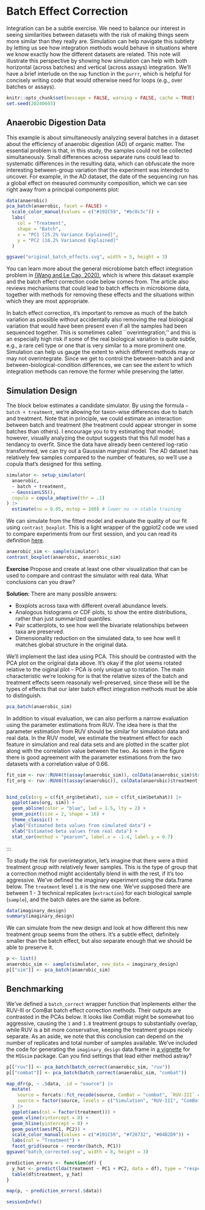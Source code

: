 # Batch Effect Correction

Integration can be a subtle exercise. We need to balance our interest in seeing
similarities between datasets with the risk of making things seem more similar
than they really are. Simulation can help navigate this subtlety by letting us
see how integration methods would behave in situations where we know exactly how
the different datasets are related. This note will illustrate this perspective
by showing how simulation can help with both horizontal (across batches) and
vertical (across assays) integration. We'll have a brief interlude on the `map`
function in the `purrr`, which is helpful for concisely writing code that would
otherwise need for loops (e.g., over batches or assays).

```r
knitr::opts_chunk$set(message = FALSE, warning = FALSE, cache = TRUE)
set.seed(20240603)
```

## Anaerobic Digestion Data

This example is about simultaneously analyzing several batches in a dataset
about the efficiency of anaerobic digestion (AD) of organic matter. The
essential problem is that, in this study, the samples could not be collected
simultaneously. Small differences across separate runs could lead to systematic
differences in the resulting data, which can obfuscate the more interesting
between-group variation that the experiment was intended to uncover. For
example, in the AD dataset, the date of the sequencing run has a global effect
on measured community composition, which we can see right away from a principal
components plot:

```r
data(anaerobic)
pca_batch(anaerobic, facet = FALSE) +
  scale_color_manual(values = c("#191C59", "#bc0c3c")) +
  labs(
    col = "Treatment",
    shape = "Batch",
    x = "PC1 [25.2% Variance Explained]",
    y = "PC2 [16.2% Varianced Explained]"
  )
```
```r
ggsave("original_batch_effects.svg", width = 5, height = 3)
```

You can learn more about the general microbiome batch effect integration problem
in [(Wang and Le Cao, 2020)](https://doi.org/10.1093/bib/bbz105), which is where
this dataset example and the batch effect correction code below comes from. The
article also reviews mechanisms that could lead to batch effects in microbiome
data, together with methods for removing these effects and the situations within
which they are most appropriate.

In batch effect correction, it's important to remove as much of the batch
variation as possible without accidentally also removing the real biological
variation that would have been present even if all the samples had been
sequenced together. This is sometimes called ``overintegration,'' and this is an
especially high risk if some of the real biological variation is quite subtle,
e.g., a rare cell type or one that is very similar to a more prominent one.
Simulation can help us gauge the extent to which different methods may or may
not overintegrate. Since we get to control the between-batch and and
between-biological-condition differences, we can see the extent to which
integration methods can remove the former while preserving the latter.

## Simulation Design

The block below estimates a candidate simulator. By using the formula `~ batch +
treatment`, we're allowing for taxon-wise differences due to batch and
treatment. Note that in principle, we could estimate an interaction between
batch and treatment (the treatment could appear stronger in some batches than
others). I encourage you to try estimating that model; however, visually
analyzing the output suggests that this full model has a tendancy to overfit.
Since the data have already been centered log-ratio transformed, we can try out
a Gaussian marginal model. The AD dataset has relatively few samples
compared to the number of features, so we'll use a copula that's designed for
this setting.

```r
simulator <- setup_simulator(
  anaerobic,
  ~ batch + treatment,
  ~ GaussianLSS(),
  copula = copula_adaptive(thr = .1)
) |>
  estimate(nu = 0.05, mstop = 100) # lower nu -> stable training
```

We can simulate from the fitted model and evaluate the quality of our fit using
`contrast_boxplot`. This is a light wrapper of the ggplot2 code we used to
compare experiments from our first session, and you can read its definition
[here](https://github.com/krisrs1128/intro-to-simulation/blob/10fa498aea952684204b2f15c387a7983c30626d/MIGsim/R/plot.R#L26).

```r
anaerobic_sim <- sample(simulator)
contrast_boxplot(anaerobic, anaerobic_sim)
```

**Exercise** Propose and create at least one other visualization that can be
used to compare and contrast the simulator with real data. What conclusions can
you draw?

**Solution**: There are many possible answers:

* Boxplots across taxa with different overall abundance levels.
* Analogous histograms or CDF plots, to show the entire distributions, rather than just summarized quantiles.
* Pair scatterplots, to see how well the bivariate relationships between taxa are preserved.
* Dimensionality reduction on the simulated data, to see how well it matches global structure in the original data.

We'll implement the last idea using PCA. This should be contrasted with the PCA
plot on the original data above. It's okay if the plot seems rotated relative to
the oiginal plot -- PCA is only unique up to rotation. The main characteristic
we're looking for is that the relative sizes of the batch and treatment effects
seem reasonaly well-preserved, since these will be the types of effects that our
later batch effect integration methods must be able to distinguish.

```r
pca_batch(anaerobic_sim)
```

In addition to visual evaluation, we can also perform a narrow evaluation using the parameter estimations from RUV. The idea here is that the parameter estimation from RUV should be similar for simulation data and real 
data. In the RUV model, we estimate the treatment effect for each feature in simulation and real data sets and are plotted in the scatter plot along with the correlation value between the two. As seen in the figure there is good agreement with the parameter estimations from the two datasets with a correlation value of 0.66.

```r
fit_sim <- ruv::RUV4(t(assay(anaerobic_sim)), colData(anaerobic_sim)$treatment, k = 0)
fit_org <- ruv::RUV4(t(assay(anaerobic)), colData(anaerobic)$treatment, k = 0)


bind_cols(org = c(fit_org$betahat), sim = c(fit_sim$betahat)) |>
  ggplot(aes(org, sim)) +
  geom_abline(color = "blue", lwd = 1.5, lty = 2) +
  geom_point(size = 2, shape = 16) +
  theme_classic() +
  ylab("Estimated beta values from simulated data") +
  xlab("Estimated beta values from real data") +
  stat_cor(method = "pearson", label.x = -1.4, label.y = 0.7)
```
:::

To study the risk for overintegration, let's imagine that there were a third
treatment group with relatively fewer samples. This is the type of group that a
correction method might accidentally blend in with the rest, if it's too
aggressive. We've defined the imaginary experiment using the data.frame below.
The `treatment` level `1.8` is the new one. We've supposed there are between 1 -
3 technical replicates (`extraction`) for each biological sample (`sample`), and
the batch dates are the same as before.

```r
data(imaginary_design)
summary(imaginary_design)
```

We can simulate from the new design and look at how different this new treatment
group seems from the others. It's a subtle effect, definitely smaller than the
batch effect, but also separate enough that we should be able to preserve it.

```r
p <- list()
anaerobic_sim <- sample(simulator, new_data = imaginary_design)
p[["sim"]] <- pca_batch(anaerobic_sim)
```

## Benchmarking

We've defined a `batch_correct` wrapper function that implements either the
RUV-III or ComBat batch effect correction methods. Their outputs are contrasted
in the PCAs below. It looks like ComBat might be somewhat too aggressive,
causing the `1` and `1.8` treatment groups to substantially overlap, while RUV
is a bit more conservative, keeping the treatment groups nicely separate. As an
aside, we note that this conclusion can depend on the number of replicates and
total number of samples available. We've included the code for generating the
`imaginary_design` data.frame in [a vignette](https://github.com/krisrs1128/intro-to-simulation/blob/10fa498aea952684204b2f15c387a7983c30626d/MIGsim/vignettes/process-integration.Rmd#L76)
for the `MIGsim` package. Can you find settings that lead either method astray?

```r
p[["ruv"]] <- pca_batch(batch_correct(anaerobic_sim, "ruv"))
p[["combat"]] <- pca_batch(batch_correct(anaerobic_sim, "combat"))
```

```r
map_dfr(p, ~ .$data, .id = "source") |>
  mutate(
    source = forcats::fct_recode(source, ComBat = "combat", `RUV-III` = "ruv", Simulation = "sim"),
    source = factor(source, levels = c("Simulation", "RUV-III", "ComBat"))
  ) |>
  ggplot(aes(col = factor(treatment))) +
  geom_vline(xintercept = 0) +
  geom_hline(yintercept = 0) +
  geom_point(aes(PC1, PC2)) +
  scale_color_manual(values = c("#191C59", "#f20732", "#04B2D9")) +
  labs(col = "Treatment") +
  facet_grid(source ~ reorder(batch, PC1))
ggsave("batch_corrected.svg", width = 8, height = 3)
```

```r
prediction_errors <- function(df) {
  y_hat <- predict(lda(treatment ~ PC1 + PC2, data = df), type = "response")$class
  table(df$treatment, y_hat)
}

map(p, ~ prediction_errors(.$data))
```

```r
sessionInfo()
```
